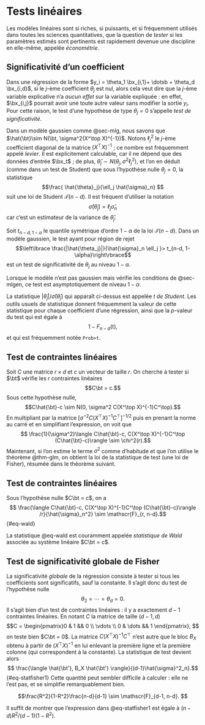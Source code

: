 # Tests linéaires

Les modèles linéaires sont si riches, si puissants, et si fréquemment utilisés dans toutes les sciences quantitatives, que la question de *tester* si les paramètres estimés sont pertinents est rapidement devenue une discipline en elle-même, appelée *économétrie*.  

## Significativité d'un coefficient

Dans une régression de la forme $y_i = \theta_1 \bx_{i,1}+ \dotsb + \theta_d \bx_{i,d}$, si le $j$-ème coefficient $\theta_j$ est nul, alors cela veut dire que la $j$-ème variable explicative n'a *aucun effet* sur la variable expliquée : en effet, $\bx_{i,j}$ pourrait avoir une toute autre valeur sans modifier la sortie $y_i$. Pour cette raison, le test d'une hypothèse de type $\theta_j = 0$ s'appelle *test de significativité*. 

Dans un modèle gaussien comme @sec-mlg, nous savons que $\hat{\bt}\sim N(\bt, \sigma^2(X^\top X)^{-1})$. Notons $\ell_j^2$ le $j$-ème coefficient diagonal de la matrice $(X^\top X)^{-1}$ ; ce nombre est fréquemment appelé *levier*. Il est explicitement calculable, car il ne dépend que des données d'entrée $\bx_t$ ; de plus, $\hat{\theta}_j \sim N(\theta_j, \sigma^2 \ell_{j}^2)$, et l'on en déduit (comme dans un test de Student) que sous l'hypothèse nulle $\theta_j=0$, la statistique 
$$\frac{ \hat{\theta}_j}{\ell_j \hat{\sigma}_n} $$
suit une loi de Student $\mathscr{T}(n-d)$. Il est fréquent d'utiliser la notation 
$$ \hat{\sigma}(\hat{\theta}_j) = \ell_j \hat{\sigma}_n$$
car c'est un estimateur de la variance de $\hat{\theta}_j$. 

:::{#thm-teststudent}

Soit $t_{n-d, 1-\alpha}$ le quantile symétrique d'ordre $1-\alpha$ de la loi $\mathscr{T}(n-d)$. Dans un modèle gaussien, le test ayant pour région de rejet
$$\left\lbrace  \frac{|\hat{\theta_j}|}{\hat{\sigma}_n \ell_j }> t_{n-d, 1-\alpha}\right\rbrace$$
est un test de significativité de $\theta_j$ au niveau $1-\alpha$. 

Lorsque le modèle n'est pas gaussien mais vérifie les conditions de @sec-mlgen, ce test est asymptotiquement de niveau $1-\alpha$. 
:::

La statistique $|\hat{\theta}_j|/\hat{\sigma}(\hat{\theta}_j)$ qui apparaît ci-dessus est appelée *$\mathsf{t}$ de Student*. Les outils usuels de statistique donnent fréquemment la valeur de cette statistique pour chaque coefficient d'une régression, ainsi que la $p$-valeur du test qui est égale à 
$$1-F_{n-d}(\mathsf{t}), $$
et qui est fréquemment notée `Prob>t`. 



## Test de contraintes linéaires

Soit $C$ une matrice $r \times d$ et $c$ un vecteur de taille $r$. On cherche à tester si $\bt$ vérifie les $r$ contraintes linéaires
$$C\bt = c.$$
Sous cette hypothèse nulle, 
$$C\hat{\bt}-c \sim N(0, \sigma^2 C(X^\top X)^{-1}C^\top).$$
En multipliant par la matrice $[\sigma^{-2}C(X^\top X)^{-1}C^\top]^{-1/2}$ puis en prenant la norme au carré et en simplifiant l'expression, on voit que
$$ \frac{1}{\sigma^2}\langle C\hat{\bt}-c, C(X^\top X)^{-1}C^\top (C\hat{\bt}-c)\rangle \sim \chi^2(r).$$
Maintenant, si l'on estime le terme $\sigma^2$ comme d'habitude et que l'on utilise le théorème @thm-glm, on obtient la loi de la statistique de test (une loi de Fisher), résumée dans le théorème suivant. 

:::{#thm-Wald}

## Test de contraintes linéaires

Sous l'hypothèse nulle $C\bt = c$, on a 
$$ \frac{\langle C\hat{\bt}-c, C(X^\top X)^{-1}C^\top (C\hat{\bt}-c)\rangle /r}{\hat{\sigma}_n^2} \sim \mathscr{F}_{r, n-d}.$${#eq-wald}

:::

La statistique @eq-wald est couramment appelée *statistique de Wald* associée au système linéaire $C\bt = c$. 

## Test de significativité globale de Fisher

La significativité *globale* de la régression consiste à tester si tous les coefficients sont significatifs, sauf la constante. Il s'agit donc du test de l'hypothèse nulle
$$ \theta_2 = \dotsb = \theta_d = 0.$$
Il s'agit bien d'un test de contraintes linéaires : il y a exactement $d-1$ contraintes linéaires. En notant $C$ la matrice de taille $(d-1, d)$
$$C = \begin{pmatrix}0 & 1 && 0 \\ \vdots \\ 0 & \dots && 1 \end{pmatrix}, $$
on teste bien $C\bt = 0$. La matrice $C(X^\top X)^{-1}C^\top$ n'est autre que le bloc $B_X$ obtenu à partir de $(X^\top X)^{-1}$ en lui enlevant la première ligne et la première colonne (qui correspondent à la constante). La statistique de test devient alors 
$$ \frac{\langle \hat{\bt'}, B_X \hat{\bt'} \rangle}{(d-1)\hat{\sigma}^2_n}.$${#eq-statfisher1}
Cette quantité peut sembler difficile à calculer : elle ne l'est pas, et se simplifie remarquablement bien. 

:::{#thm-fisher-sig}

$$\frac{R^2}{1-R^2}\frac{n-d}{d-1} \sim \mathscr{F}_{d-1, n-d}. $$

:::

:::{.proof}
Il suffit de montrer que l'expression dans @eq-statfisher1 est égale à $(n-d)R^2/(d-1)(1-R^2)$. 

:::